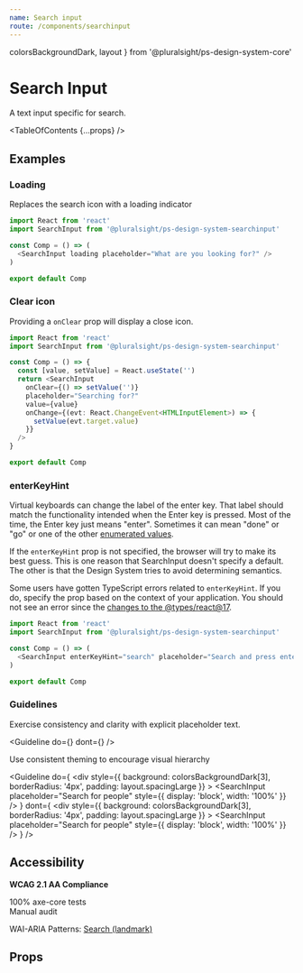 ```yaml
---
name: Search input
route: /components/searchinput
---
```


  colorsBackgroundDark,
  layout
} from '@pluralsight/ps-design-system-core'

# Search Input

<Intro>A text input specific for search.</Intro>

<Usage
  figmaUrl="https://www.figma.com/file/YsTklBecdddy9RZ3HXddIseD/PSDS-Web-Components?node-id=13432%3A528"
  install="npm install @pluralsight/ps-design-system-searchinput"
  import="import SearchInput from '@pluralsight/ps-design-system-searchinput'"
  packageName="searchinput"
  version={props.version}
/>

<TableOfContents {...props} />

## Examples


### Loading

Replaces the search icon with a loading indicator

```typescript
import React from 'react'
import SearchInput from '@pluralsight/ps-design-system-searchinput'

const Comp = () => (
  <SearchInput loading placeholder="What are you looking for?" />
)

export default Comp
```

### Clear icon

Providing a `onClear` prop will display a close icon.

```typescript
import React from 'react'
import SearchInput from '@pluralsight/ps-design-system-searchinput'

const Comp = () => {
  const [value, setValue] = React.useState('')
  return <SearchInput
    onClear={() => setValue('')}
    placeholder="Searching for?"
    value={value}
    onChange={(evt: React.ChangeEvent<HTMLInputElement>) => {
      setValue(evt.target.value)
    }}
  />
}

export default Comp
```

### enterKeyHint

Virtual keyboards can change the label of the enter key. That label should match the functionality intended when the Enter key is pressed. Most of the time, the Enter key just means "enter". Sometimes it can mean "done" or "go" or one of the other [enumerated values](https://developer.mozilla.org/en-US/docs/Web/HTML/Global_attributes/enterkeyhint#values).

If the `enterKeyHint` prop is not specified, the browser will try to make its best guess. This is one reason that SearchInput doesn't specify a default. The other is that the Design System tries to avoid determining semantics.

Some users have gotten TypeScript errors related to `enterKeyHint`. If you do, specify the prop based on the context of your application. You should not see an error since the [changes to the @types/react@17](https://github.com/DefinitelyTyped/DefinitelyTyped/pull/48971/files#diff-32cfd8cb197872bcba371f5018185d2e75fa540b52cda2dd7d8ac12dcc021299R2095).

```typescript
import React from 'react'
import SearchInput from '@pluralsight/ps-design-system-searchinput'

const Comp = () => (
  <SearchInput enterKeyHint="search" placeholder="Search and press enter to be taken to the search results" />
)

export default Comp
```

### Guidelines

Exercise consistency and clarity with explicit placeholder text.

<Guideline
  do={<SearchInput placeholder="Search for people" />}
  dont={<SearchInput placeholder="Filter" />}
/>

Use consistent theming to encourage visual hierarchy

<Guideline
  do={
    <div
      style={{
        background: colorsBackgroundDark[3],
        borderRadius: '4px',
        padding: layout.spacingLarge
      }}
    >
      <Theme>
        <SearchInput
          placeholder="Search for people"
          style={{ display: 'block', width: '100%' }}
        />
      </Theme>
    </div>
  }
  dont={
    <div
      style={{
        background: colorsBackgroundDark[3],
        borderRadius: '4px',
        padding: layout.spacingLarge
      }}
    >
      <Theme name="light">
        <SearchInput
          placeholder="Search for people"
          style={{ display: 'block', width: '100%' }}
        />
      </Theme>
    </div>
  }
/>

## Accessibility

**WCAG 2.1 AA Compliance**

<CheckCircleFillIcon color="green" size="xSmall" /> 100% axe-core tests
<br />
<WarningFilledIcon color="red" size="xSmall" /> Manual audit

WAI-ARIA Patterns: <A href="https://www.w3.org/TR/wai-aria-practices-1.2/#aria_lh_search" target="_blank" rel="noreferrer">Search (landmark)</A>

## Props

<TypesTable>
  <TypesProp name="label" type="string" desc="non-standard above-field label" />
  <TypesProp
    name="onClear"
    type="function"
    desc="show clear button and trigger when button is clicked"
  />
  <TypesProp
    name="error"
    type="boolean"
    desc="show error state"
    default="false"
  />
  <TypesProp
    name="loading"
    type="boolean"
    desc="show progress indicator"
    default="false"
  />
  <TypesProp
    name="placeholder"
    type="string"
    desc="standard in-field usage hint"
  />
  <TypesProp
    name="subLabel"
    type="string"
    desc="non-standard below-field label or error message"
  />
</TypesTable>
